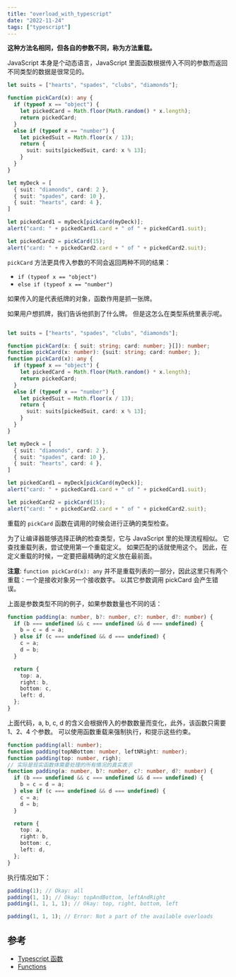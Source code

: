 ```yaml
---
title: "overload_with_typescript"
date: "2022-11-24"
tags: ["typescript"]
---
```


**这种方法名相同，但各自的参数不同，称为方法重载。**

JavaScript 本身是个动态语言，JavaScript 里面函数根据传入不同的参数而返回不同类型的数据是很常见的。

```typescript
let suits = ["hearts", "spades", "clubs", "diamonds"];

function pickCard(x): any {
  if (typeof x == "object") {
    let pickedCard = Math.floor(Math.random() * x.length);
    return pickedCard;
  }
  else if (typeof x == "number") {
    let pickedSuit = Math.floor(x / 13);
    return {
      suit: suits[pickedSuit, card: x % 13];
    }
  }
}

let myDeck = [
  { suit: "diamonds", card: 2 },
  { suit: "spades", card: 10 },
  { suit: "hearts", card: 4 },
]

let pickedCard1 = myDeck[pickCard(myDeck)];
alert("card: " + pickedCard1.card + " of " + pickedCard1.suit);

let pickedCard2 = pickCard(15);
alert("card: " + pickedCard2.card + " of " + pickedCard2.suit);
```

`pickCard` 方法更具传入参数的不同会返回两种不同的结果：

- `if (typeof x == "object")`
- `else if (typeof x == "number")`

如果传入的是代表纸牌的对象，函数作用是抓一张牌。

如果用户想抓牌，我们告诉他抓到了什么牌。 但是这怎么在类型系统里表示呢。

```typescript

let suits = ["hearts", "spades", "clubs", "diamonds"];

function pickCard(x: { suit: string; card: number; }[]): number;
function pickCard(x: number): {suit: string; card: number; };
function pickCard(x): any {
  if (typeof x == "object") {
    let pickedCard = Math.floor(Math.random() * x.length);
    return pickedCard;
  }
  else if (typeof x == "number") {
    let pickedSuit = Math.floor(x / 13);
    return {
      suit: suits[pickedSuit, card: x % 13];
    }
  }
}

let myDeck = [
  { suit: "diamonds", card: 2 },
  { suit: "spades", card: 10 },
  { suit: "hearts", card: 4 },
]

let pickedCard1 = myDeck[pickCard(myDeck)];
alert("card: " + pickedCard1.card + " of " + pickedCard1.suit);

let pickedCard2 = pickCard(15);
alert("card: " + pickedCard2.card + " of " + pickedCard2.suit);

```

重载的 `pickCard` 函数在调用的时候会进行正确的类型检查。

为了让编译器能够选择正确的检查类型，它与 JavaScript 里的处理流程相似。 它查找重载列表，尝试使用第一个重载定义。 如果匹配的话就使用这个。 因此，在定义重载的时候，一定要把最精确的定义放在最前面。

**注意**: `function pickCard(x): any` 并不是重载列表的一部分，因此这里只有两个重载：一个是接收对象另一个接收数字。 以其它参数调用 pickCard 会产生错误。

上面是参数类型不同的例子，如果参数数量也不同的话：

```typescript
function padding(a: number, b?: number, c?: number, d?: number) {
  if (b === undefined && c === undefined && d === undefined) {
    b = c = d = a;
  } else if (c === undefined && d === undefined) {
    c = a;
    d = b;
  }

  return {
    top: a,
    right: b,
    bottom: c,
    left: d,
  };
}
```

上面代码，a, b, c, d 的含义会根据传入的参数数量而变化，此外，该函数只需要 1、2、4 个参数。 可以使用函数重载来强制执行，和提示这些约束。

```typescript
function padding(all: number);
function padding(topNBottom: number, leftNRight: number);
function padding(top: number, righ);
// 实际是现实函数体需要处理的所有情况的真实表示
function padding(a: number, b?: number, c?: number, d?: number) {
  if (b === undefined && c === undefined && d === undefined) {
    b = c = d = a;
  } else if (c === undefined && d === undefined) {
    c = a;
    d = b;
  }

  return {
    top: a,
    right: b,
    bottom: c,
    left: d,
  };
}
```

执行情况如下：

```typescript
padding(1); // Okay: all
padding(1, 1); // Okay: topAndBottom, leftAndRight
padding(1, 1, 1, 1); // Okay: top, right, bottom, left

padding(1, 1, 1); // Error: Not a part of the available overloads
```

## 参考

- [Typescript 函数](http://www.patrickzhong.com/TypeScript/zh/handbook/functions.html#%E9%87%8D%E8%BD%BD)
- [Functions](https://basarat.gitbook.io/typescript/type-system/functions#overloading)
